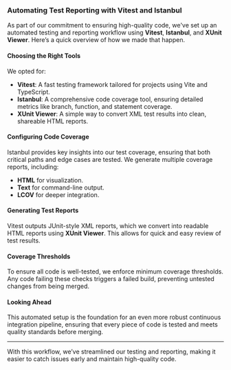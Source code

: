 ### Automating Test Reporting with Vitest and Istanbul

As part of our commitment to ensuring high-quality code, we've set up an automated testing and reporting workflow using **Vitest**, **Istanbul**, and **XUnit Viewer**. Here’s a quick overview of how we made that happen.

#### Choosing the Right Tools

We opted for:
- **Vitest**: A fast testing framework tailored for projects using Vite and TypeScript.
- **Istanbul**: A comprehensive code coverage tool, ensuring detailed metrics like branch, function, and statement coverage.
- **XUnit Viewer**: A simple way to convert XML test results into clean, shareable HTML reports.

#### Configuring Code Coverage

Istanbul provides key insights into our test coverage, ensuring that both critical paths and edge cases are tested. We generate multiple coverage reports, including:
- **HTML** for visualization.
- **Text** for command-line output.
- **LCOV** for deeper integration.

#### Generating Test Reports

Vitest outputs JUnit-style XML reports, which we convert into readable HTML reports using **XUnit Viewer**. This allows for quick and easy review of test results.

#### Coverage Thresholds

To ensure all code is well-tested, we enforce minimum coverage thresholds. Any code failing these checks triggers a failed build, preventing untested changes from being merged.

#### Looking Ahead

This automated setup is the foundation for an even more robust continuous integration pipeline, ensuring that every piece of code is tested and meets quality standards before merging.

---

With this workflow, we’ve streamlined our testing and reporting, making it easier to catch issues early and maintain high-quality code.